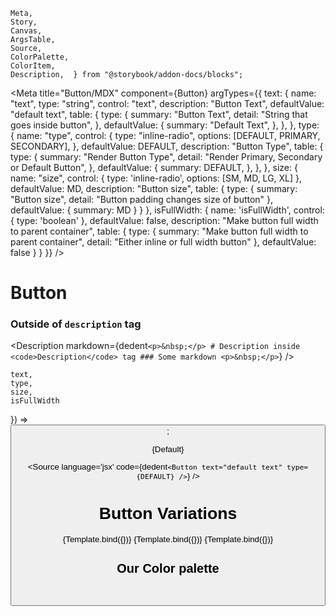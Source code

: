 	Meta,
	Story,
	Canvas,
	ArgsTable,
	Source,
	ColorPalette,
	ColorItem,
	Description,  } from "@storybook/addon-docs/blocks";


<Meta
  title="Button/MDX"
  component={Button}
  argTypes={{
    text: {
      name: "text",
      type: "string",
      control: "text",
      description: "Button Text",
	    defaultValue: "default text",
      table: {
        type: {
          summary: "Button Text",
          detail: "String that goes inside button",
        },
        defaultValue: {
          summary: "Default Text",
        },
      },
    },
    type: {
      name: "type",
      control: {
        type: "inline-radio",
        options: [DEFAULT, PRIMARY, SECONDARY],
      },
	    defaultValue: DEFAULT,
      description: "Button Type",
      table: {
        type: {
          summary: "Render Button Type",
          detail: "Render Primary, Secondary or Default Button",
        },
        defaultValue: {
          summary: DEFAULT,
        },
      },
    },
	  size: {
		  name: "size",
		  control: {
			  type: 'inline-radio',
			  options: [SM, MD, LG, XL]
		  },
		  defaultValue: MD,
		  description: "Button size",
		  table: {
			  type: {
				  summary: "Button size",
				  detail: "Button padding changes size of button"
			  },
			  defaultValue: {
				  summary: MD
			  }
		  }
	  },
	  isFullWidth: {
		  name: 'isFullWidth',
		  control: {
			  type: 'boolean'
		  },
		  defaultValue: false,
		  description: "Make button full width to parent container",
		  table: {
			  type: {
				  summary: "Make button full width to parent container",
				  detail: "Either inline or full width button"
			  },
			  defaultValue: false
		  }
	  }
  }}
/>

# Button
### Outside of `description` tag
<Description markdown={dedent`
	<p>&nbsp;</p>
	# Description inside <code>Description</code> tag
	### Some markdown
	<p>&nbsp;</p>
`} />

	text,
	type,
	size,
	isFullWidth
}) => <Button text={text} type={type} size={size} isFullWidth={isFullWidth} />;


<Story name="Default">
  {Default}
</Story>

<ArgsTable story="Default" />

<Source
	language='jsx'
	code={dedent`
     <Button text="default text" type={DEFAULT} />
  `}
/>

# Button Variations

<Canvas>
	<Story name="Default Button" args={{text: SECONDARY, type: DEFAULT, size: XL}}>
		{Template.bind({})}
	</Story>
	<Story name="Primary" args={{text: PRIMARY, type: PRIMARY, size: LG}}>
		{Template.bind({})}
	</Story>
	<Story name="Secondary" args={{text: SECONDARY, type: SECONDARY, size: SM}}>
		{Template.bind({})}
	</Story>
</Canvas>

## Our Color palette
<p>&nbsp;</p>

<ColorPalette>
	<ColorItem
		title="Button BG Colors"
		subtitle="Default state"
		colors={[
			'#fff',
			'#a00000',
			'#0255d7'
		]} />
	<ColorItem
		title="Button BG Colors"
		subtitle="Hover state"
		colors={[
			'#333',
			'#ba1e1e',
			'#1d6de2'
		]} />
</ColorPalette>